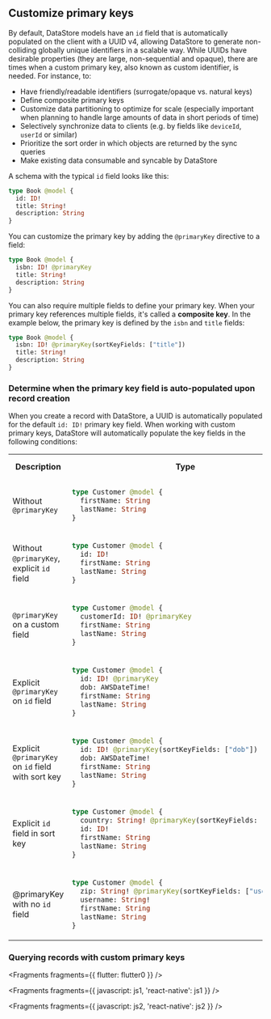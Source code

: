## Customize primary keys

By default, DataStore models have an `id` field that is automatically populated on the client with a UUID v4, allowing DataStore to generate non-colliding globally unique identifiers in a scalable way. While UUIDs have desirable properties (they are large, non-sequential and opaque), there are times when a custom primary key, also known as custom identifier, is needed. For instance, to:

- Have friendly/readable identifiers (surrogate/opaque vs. natural keys)
- Define composite primary keys
- Customize data partitioning to optimize for scale (especially important when planning to handle large amounts of data in short periods of time)
- Selectively synchronize data to clients (e.g. by fields like `deviceId`, `userId` or similar)
- Prioritize the sort order in which objects are returned by the sync queries
- Make existing data consumable and syncable by DataStore

A schema with the typical `id` field looks like this:

```graphql
type Book @model {
  id: ID!
  title: String!
  description: String
}
```

You can customize the primary key by adding the `@primaryKey` directive to a field:

```graphql
type Book @model {
  isbn: ID! @primaryKey
  title: String!
  description: String
}
```

You can also require multiple fields to define your primary key. When your primary key references multiple fields, it's called a **composite key**. In the example below, the primary key is defined by the `isbn` and `title` fields:

```graphql
type Book @model {
  isbn: ID! @primaryKey(sortKeyFields: ["title"])
  title: String!
  description: String
}
```

### Determine when the primary key field is auto-populated upon record creation

When you create a record with DataStore, a UUID is automatically populated for the default `id: ID!` primary key field. When working with custom primary keys, DataStore will automatically populate the key fields in the following conditions:

<table>
<tbody>
<tr>
<th>Description</th>
<th>Type</th>
<th>Autopopulated with UUID</th>
</tr>
<tr>
<td>

Without `@primaryKey`

</td>
<td>

```graphql
type Customer @model {
  firstName: String
  lastName: String
}
```

</td>
<td>✅ Yes</td>
</tr>
<tr>
<td>

Without `@primaryKey`, explicit `id` field

</td>
<td>

```graphql
type Customer @model {
  id: ID!
  firstName: String
  lastName: String
}
```

</td>
<td>✅ Yes</td>
</tr>
<tr>
<td>

`@primaryKey` on a custom field

</td>
<td>

```graphql
type Customer @model {
  customerId: ID! @primaryKey
  firstName: String
  lastName: String
}
```

</td>
<td>❌ No</td>
</tr>
<tr>
<td>

Explicit `@primaryKey` on `id` field

</td>
<td>

```graphql
type Customer @model {
  id: ID! @primaryKey
  dob: AWSDateTime!
  firstName: String
  lastName: String
}
```

</td>
<td>✅ Yes</td>
</tr>
<tr>
<td>

Explicit `@primaryKey` on `id` field with sort key

</td>
<td>

```graphql
type Customer @model {
  id: ID! @primaryKey(sortKeyFields: ["dob"])
  dob: AWSDateTime!
  firstName: String
  lastName: String
}
```

</td>
<td>✅ Yes</td>
</tr>
<tr>
<td>

Explicit `id` field in sort key

</td>
<td>

```graphql
type Customer @model {
  country: String! @primaryKey(sortKeyFields: ["id"])
  id: ID!
  firstName: String
  lastName: String
}
```

</td>
<td>✅ Yes</td>
</tr>
<tr>
<td>

@primaryKey with no `id` field

</td>
<td>

```graphql
type Customer @model {
  zip: String! @primaryKey(sortKeyFields: ["username"])
  username: String!
  firstName: String
  lastName: String
}
```

</td>
<td>❌ No</td>
</tr>
</tbody>
</table>

### Querying records with custom primary keys


<Fragments fragments={{ flutter: flutter0 }} />


<Fragments fragments={{ javascript: js1, 'react-native': js1 }} />


<Fragments fragments={{ javascript: js2, 'react-native': js2 }} />
